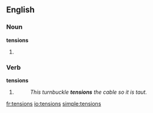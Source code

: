 ==English==

===Noun===
'''tensions'''

# {{plural of|[[tension]]}}

===Verb===
'''tensions'''

# {{third-person singular of|[[tension]]}}
#:''This turnbuckle '''tensions''' the cable so it is taut.''


[[fr:tensions]]
[[io:tensions]]
[[simple:tensions]]